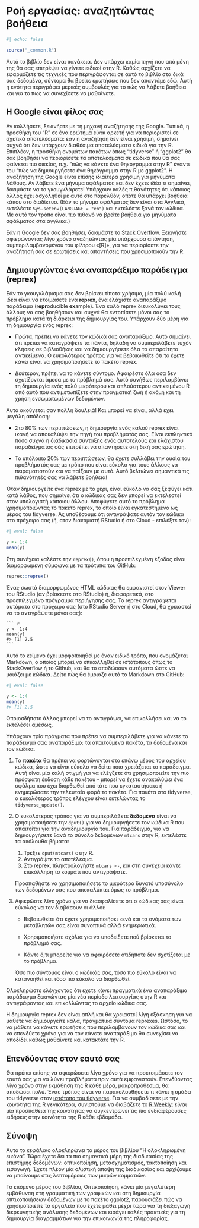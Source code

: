 # Ροή εργασίας: αναζητώντας βοήθεια {#sec-workflow-getting-help}

```r
#| echo: false

source("_common.R")
```

Αυτό το βιβλίο δεν είναι πανάκεια.
Δεν υπάρχει καμία πηγή που από μόνη της θα σας επιτρέψει να γίνετε ειδικοί στην R.
Καθώς αρχίζετε να εφαρμόζετε τις τεχνικές που περιγράφονται σε αυτό το βιβλίο στα δικά σας δεδομένα, σύντομα θα βρείτε ερωτήσεις που δεν απαντάμε εδώ.
Αυτή η ενότητα περιγράφει μερικές συμβουλές για το πώς να λάβετε βοήθεια και για το πως να συνεχίσετε να μαθαίνετε.

## Η Google είναι φίλος σας

Αν κολλήσετε, ξεκινήστε με τη μηχανή αναζήτησης της Google.
Τυπικά, η προσθήκη του "R" σε ένα ερώτημα είναι αρκετή για να περιοριστεί σε σχετικά αποτελέσματα: εάν η αναζήτηση δεν είναι χρήσιμη, σημαίνει συχνά ότι δεν υπάρχουν διαθέσιμα αποτελέσματα ειδικά για την R.
Επιπλέον, η προσθήκη ονομάτων πακέτων όπως "tidyverse" ή "ggplot2" θα σας βοηθήσει να περιορίσετε τα αποτελέσματα σε κώδικα που θα σας φαίνεται πιο οικείος, π.χ.
"πώς να κάνετε ένα θηκόγραμμα στην R" έναντι του "πώς να δημιουργήσετε ένα θηκόγραμμα στην R με ggplot2".
Η αναζήτηση της Google είναι επίσης ιδιαίτερα χρήσιμη για μηνύματα λάθους.
Αν λάβετε ένα μήνυμα σφάλματος και δεν έχετε ιδέα τι σημαίνει, δοκιμάστε να το γκουγκλάρετε!
Υπάρχουν καλές πιθανότητες ότι κάποιος άλλος έχει ασχοληθεί με αυτό στο παρελθόν, οπότε θα υπάρχει βοήθεια κάπου στο διαδίκτυο.
(Εάν το μήνυμα σφάλματος δεν είναι στα Αγγλικά, εκτελέστε `Sys.setenv(LANGUAGE = "en")` και εκτελέστε ξανά τον κώδικα.
Με αυτό τον τρόπο είναι πιο πιθανό να βρείτε βοήθεια για μηνύματα σφάλματος στα αγγλικά.)

Εάν η Google δεν σας βοηθήσει, δοκιμάστε το [Stack Overflow](https://stackoverflow.com).
Ξεκινήστε αφιερώνοντας λίγο χρόνο αναζητώντας μία υπάρχουσα απάντηση, συμπεριλαμβανομένου του φίλτρου «\[R\]», για να περιορίσετε την αναζήτησή σας σε ερωτήσεις και απαντήσεις που χρησιμοποιούν την R.

## Δημιουργώντας ένα αναπαράξιμο παράδειγμα (reprex)

Εάν το γκουγκλάρισμα σας δεν βρίσκει τίποτα χρήσιμο, μία πολύ καλή ιδέα είναι να ετοιμάσετε ένα **reprex**, ένα ελάχιστο αναπαράξιμο παράδειμα (**repr**oducible **ex**ample).
Ένα καλό reprex διευκολύνει τους άλλους να σας βοηθήσουν και συχνά θα εντοπίσετε μόνοι σας το πρόβλημα κατά τη διάρκεια της δημιουργίας του.
Υπάρχουν δύο μέρη για τη δημιουργία ενός reprex:

-   Πρώτα, πρέπει να κάνετε τον κώδικά σας αναπαράξιμο.
    Αυτό σημαίνει ότι πρέπει να καταγράψετε τα πάντα, δηλαδή να συμπεριλάβετε τυχόν κλήσεις σε βιβλιοθήκες και να δημιουργήσετε όλα τα απαραίτητα αντικείμενα.
    Ο ευκολότερος τρόπος για να βεβαιωθείτε ότι το έχετε κάνει είναι να χρησιμοποιήσετε το πακέτο reprex.

-   Δεύτερον, πρέπει να το κάνετε σύντομο.
    Αφαιρέστε όλα όσα δεν σχετίζονται άμεσα με το πρόβλημά σας.
    Αυτό συνήθως περιλαμβάνει τη δημιουργία ενός πολύ μικρότερου και απλούστερου αντικειμένου R από αυτό που αντιμετωπίζετε στην πραγματική ζωή ή ακόμη και τη χρήση ενσωματωμένων δεδομένων.

Αυτό ακούγεται σαν πολλή δουλειά!
Και μπορεί να είναι, αλλά έχει μεγάλη απόδοση:

-   Στο 80% των περιπτώσεων, η δημιουργία ενός καλού reprex είναι ικανή να αποκαλύψει την πηγή του προβλήματός σας.
    Είναι εκπληκτικό πόσο συχνά η διαδικασία σύνταξης ενός αυτοτελούς και ελάχιστου παραδείγματος σάς επιτρέπει να απαντήσετε στη δική σας ερώτηση.

-   Το υπόλοιπο 20% των περιπτώσεων, θα έχετε συλλάβει την ουσία του προβλήματός σας με τρόπο που είναι εύκολο για τους άλλους να πειραματιστούν και να παίξουν με αυτό.
    Αυτό βελτιώνει σημαντικά τις πιθανότητές σας να λάβετε βοήθεια!

Όταν δημιουργείτε ένα reprex με το χέρι, είναι εύκολο να σας ξεφύγει κάτι κατά λάθος, που σημαίνει ότι ο κώδικάς σας δεν μπορεί να εκτελεστεί στον υπολογιστή κάποιου άλλου.
Αποφύγετε αυτό το πρόβλημα χρησιμοποιώντας το πακέτο reprex, το οποίο είναι εγκατεστημένο ως μέρος του tidyverse.
Ας υποθέσουμε ότι αντιγράψατε αυτόν τον κώδικα στο πρόχειρο σας (ή, στον διακομιστή RStudio ή στο Cloud - επιλέξτε τον):

```r
#| eval: false

y <- 1:4
mean(y)
```

Στη συνέχεια καλέστε την `reprex()`, όπου η προεπιλεγμένη έξοδος είναι διαμορφωμένη σύμφωνα με τα πρότυπα του GitHub:

``` r
reprex::reprex()
```

Ένας σωστά διαμορφωμένος HTML κώδικας θα εμφανιστεί στον Viewer του RStudio (αν βρίσκεστε στο RStudio) ή, διαφορετικά, στο προεπιλεγμένο πρόγραμμα περιήγησης σας.
Το reprex αντιγράφεται αυτόματα στο πρόχειρο σας (στο RStudio Server ή στο Cloud, θα χρειαστεί να το αντιγράψετε μόνοι σας):

````         
``` r
y <- 1:4
mean(y)
#> [1] 2.5
```
````

Αυτό το κείμενο έχει μορφοποιηθεί με έναν ειδικό τρόπο, που ονομάζεται Markdown, ο οποίος μπορεί να επικολληθεί σε ιστότοπους όπως το StackOverflow ή το Github, και θα το αποδώσουν αυτόματα ώστε να μοιάζει με κώδικα.
Δείτε πώς θα έμοιαζε αυτό το Markdown στο GitHub:

```r
#| eval: false

y <- 1:4
mean(y)
#> [1] 2.5
```

Οποιοσδήποτε άλλος μπορεί να το αντιγράψει, να επικολλήσει και να το εκτελέσει αμέσως.

Υπάρχουν τρία πράγματα που πρέπει να συμπεριλάβετε για να κάνετε το παράδειγμά σας αναπαράξιμο: τα απαιτούμενα πακέτα, τα δεδομένα και τον κώδικα.

1.  Τα **πακέτα** θα πρέπει να φορτώνονται στο επάνω μέρος του αρχείου κώδικα, ώστε να είναι εύκολο να δείτε ποια χρειάζεται το παράδειγμα.
    Αυτή είναι μία καλή στιγμή για να ελέγξετε ότι χρησιμοποιείτε την πιο πρόσφατη έκδοση κάθε πακέτου - μπορεί να έχετε ανακαλύψει ένα σφάλμα που έχει διορθωθεί από τότε που εγκαταστήσατε ή ενημερώσατε την τελευταία φορά το πακέτο.
    Για πακέτα στο tidyverse, ο ευκολότερος τρόπος ελέγχου είναι εκτελώντας το `tidyverse_update()`.

2.  Ο ευκολότερος τρόπος για να συμπεριλάβετε **δεδομένα** είναι να χρησιμοποιήσετε την `dput()` για να δημιουργήσετε τον κώδικα R που απαιτείται για την αναδημιουργία του.
    Για παράδειγμα, για να δημιουργήσετε ξανά το σύνολο δεδομένων `mtcars` στην R, εκτελέστε τα ακόλουθα βήματα:

    1.  Τρέξτε `dput(mtcars)` στην R.
    2.  Αντιγράψτε το αποτέλεσμα.
    3.  Στο reprex, πληκτρολογήστε `mtcars <-`, και στη συνέχεια κάντε επικόλληση το κομμάτι που αντιγράψατε.

    Προσπαθήστε να χρησιμοποιήσετε το μικρότερο δυνατό υποσύνολο των δεδομένων σας που αποκαλύπτει όμως το πρόβλημα.

3.  Αφιερώστε λίγο χρόνο για να διασφαλίσετε ότι ο κώδικας σας είναι εύκολος να τον διαβάσουν οι άλλοι:

    -   Βεβαιωθείτε ότι έχετε χρησιμοποιήσει κενά και τα ονόματα των μεταβλητών σας είναι συνοπτικά αλλά ενημερωτικά.

    -   Χρησιμοποιήστε σχόλια για να υποδείξετε πού βρίσκεται το πρόβλημά σας.

    -   Κάντε ό,τι μπορείτε για να αφαιρέσετε οτιδήποτε δεν σχετίζεται με το πρόβλημα.

    Όσο πιο σύντομος είναι ο κώδικάς σας, τόσο πιο εύκολο είναι να κατανοηθεί και τόσο πιο εύκολο να διορθωθεί.

Ολοκληρώστε ελέγχοντας ότι έχετε κάνει πραγματικά ένα αναπαράξιμο παράδειγμα ξεκινώντας μία νέα περίοδο λειτουργίας στην R και αντιγράφοντας και επικολλώντας το αρχείο κώδικα σας.

Η δημιουργία reprex δεν είναι απλή και θα χρειαστεί λίγη εξάσκηση για να μάθετε να δημιουργείτε καλά, πραγματικά σύντομα reprexes.
Ωστόσο, το να μάθετε να κάνετε ερωτήσεις που περιλαμβάνουν τον κώδικα σας και να επενδύετε χρόνο για να τον κάνετε αναπαράξιμο θα συνεχίσει να αποδίδει καθώς μαθαίνετε και κατακτάτε την R.

## Επενδύοντας στον εαυτό σας

Θα πρέπει επίσης να αφιερώσετε λίγο χρόνο για να προετοιμάσετε τον εαυτό σας για να λύνει προβλήματα πριν αυτά εμφανιστούν.
Επενδύοντας λίγο χρόνο στην εκμάθηση της R κάθε μέρα, μακροπρόθεσμα, θα αποδώσει πολύ.
Ένας τρόπος είναι να παρακολουθήσετε τι κάνει η ομάδα του tidyverse στον [ιστότοπο του tidyverse](https://www.tidyverse.org/blog/).
Για να συμβαδίσετε με την κοινότητα της R γενικότερα, συνιστούμε να διαβάζετε το [R Weekly](https://rweekly.org): είναι μία προσπάθεια της κοινότητας να συγκεντρώνει τις πιο ενδιαφέρουσες ειδήσεις στην κοινότητα της R κάθε εβδομάδα.

## Σύνοψη

Αυτό το κεφάλαιο ολοκληρώνει το μέρος του βιβλίου "Η ολοκληρωμένη εικόνα".
Τώρα έχετε δει τα πιο σημαντικά μέρη της διαδικασίας της επιστήμης δεδομένων: οπτικοποίηση, μετασχηματισμός, τακτοποίηση και εισαγωγή.
Έχετε πλέον μία ολιστική άποψη της διαδικασίας και αρχίζουμε να μπαίνουμε στις λεπτομέρειες των μικρών κομματιών.

Το επόμενο μέρος του βιβλίου, Οπτικοποίηση, κάνει μία μεγαλύτερη εμβάθυνση στη γραμματική των γραφικών και στη δημιουργία οπτικοποιήσεων δεδομένων με το πακέτο ggplot2, παρουσιάζει πώς να χρησιμοποιείτε τα εργαλεία που έχετε μάθει μέχρι τώρα για τη διεξαγωγή διερευνητικής ανάλυσης δεδομένων και εισάγει καλές πρακτικές για τη δημιουργία διαγραμμάτων για την επικοινωνία της πληροφορίας.
